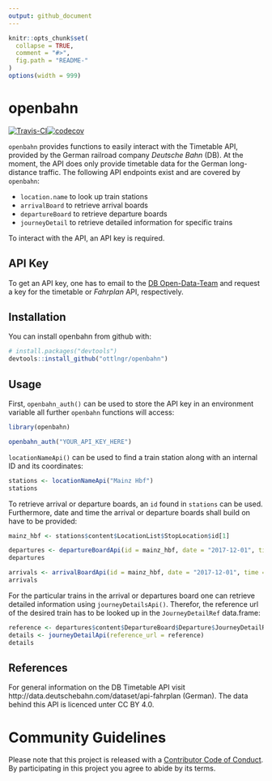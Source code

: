 ```yaml
---
output: github_document
---
```


<!-- README.md is generated from README.Rmd. Please edit that file -->

```r
knitr::opts_chunk$set(
  collapse = TRUE,
  comment = "#>",
  fig.path = "README-"
)
options(width = 999)
```

# openbahn

[![Travis-CI](https://api.travis-ci.org/ottlngr/openbahn.svg)](https://api.travis-ci.org/ottlngr/openbahn.svg)[![codecov](https://codecov.io/gh/ottlngr/openbahn/branch/master/graph/badge.svg)](https://codecov.io/gh/ottlngr/openbahn)



`openbahn` provides functions to easily interact with the Timetable API, provided by the German railroad company _Deutsche Bahn_ (DB). At the moment, the API does only provide timetable data for the German long-distance traffic. The following API endpoints exist and are covered by `openbahn`:

- `location.name` to look up train stations
- `arrivalBoard` to retrieve arrival boards
- `departureBoard` to retrieve departure boards
- `journeyDetail` to retrieve detailed information for specific trains

To interact with the API, an API key is required.

## API Key

To get an API key, one has to email to the [DB Open-Data-Team](mailto:DBOpenData@deutschebahn.com) and request a key for the timetable or _Fahrplan_ API, respectively.

## Installation

You can install openbahn from github with:

```r
# install.packages("devtools")
devtools::install_github("ottlngr/openbahn")
```

## Usage

First, `openbahn_auth()` can be used to store the API key in an environment variable all further `openbahn` functions will access:

```r
library(openbahn)
```

```r
openbahn_auth("YOUR_API_KEY_HERE")
```

`locationNameApi()` can be used to find a train station along with an internal ID and its coordinates:

```r
stations <- locationNameApi("Mainz Hbf")
stations
```

To retrieve arrival or departure boards, an `id` found in `stations` can be used. Furthermore, date and time the arrival or departure boards shall build on have to be provided:

```r
mainz_hbf <- stations$content$LocationList$StopLocation$id[1]

departures <- departureBoardApi(id = mainz_hbf, date = "2017-12-01", time = "12:00")
departures

arrivals <- arrivalBoardApi(id = mainz_hbf, date = "2017-12-01", time = "12:00")
arrivals
```

For the particular trains in the arrival or departures board one can retrieve detailed information using  `journeyDetailsApi()`. Therefor, the reference url of the desired train has to be looked up in the `JourneyDetailRef` data.frame:

```r
reference <- departures$content$DepartureBoard$Departure$JourneyDetailRef$ref[1]
details <- journeyDetailApi(reference_url = reference)
details
```

## References

For general information on the DB Timetable API visit http://data.deutschebahn.com/dataset/api-fahrplan (German). The data behind this API is licenced unter CC BY 4.0.

# Community Guidelines

Please note that this project is released with a [Contributor Code of Conduct](CONDUCT.md). By participating in this project you agree to abide by its terms.
